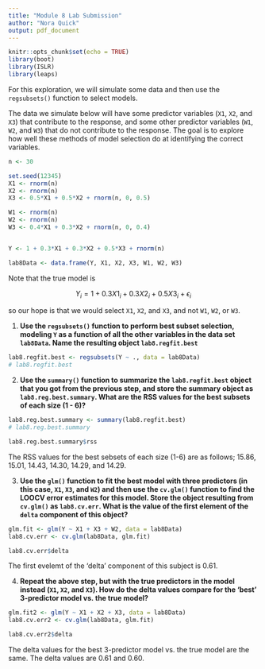 ```yaml
---
title: "Module 8 Lab Submission"
author: "Nora Quick"
output: pdf_document
---
```


```r
knitr::opts_chunk$set(echo = TRUE)
library(boot)
library(ISLR)
library(leaps)
```

For this exploration, we will simulate some data and then use the `regsubsets()` function to select models.

The data we simulate below will have some predictor variables (`X1`, `X2`, and `X3`) that contribute to the response, and some other predictor variables (`W1`, `W2`, and `W3`) that do not contribute to the response.  The goal is to explore how well these methods of model selection do at identifying the correct variables.

```r
n <- 30

set.seed(12345)
X1 <- rnorm(n)
X2 <- rnorm(n)
X3 <- 0.5*X1 + 0.5*X2 + rnorm(n, 0, 0.5)

W1 <- rnorm(n)
W2 <- rnorm(n)
W3 <- 0.4*X1 + 0.3*X2 + rnorm(n, 0, 0.4)


Y <- 1 + 0.3*X1 + 0.3*X2 + 0.5*X3 + rnorm(n)

lab8Data <- data.frame(Y, X1, X2, X3, W1, W2, W3)
```

Note that the true model is

$$ Y_i = 1 + 0.3X1_i + 0.3X2_i + 0.5X3_i + \epsilon_i $$

so our hope is that we would select `X1`, `X2`, and `X3`, and not `W1`, `W2`, or `W3`.

1. **Use the `regsubsets()` function to perform best subset selection, modeling `Y` as a function of all the other variables in the data set `lab8Data`. Name the resulting object `lab8.regfit.best`**

```r
lab8.regfit.best <- regsubsets(Y ~ ., data = lab8Data)
# lab8.regfit.best
```

2. **Use the `summary()` function to summarize the `lab8.regfit.best` object that you got from the previous step, and store the summary object as `lab8.reg.best.summary`.  What are the RSS values for the best subsets of each size (1 - 6)?**

```r
lab8.reg.best.summary <- summary(lab8.regfit.best)
# lab8.reg.best.summary

lab8.reg.best.summary$rss
```

The RSS values for the best sebsets of each size (1-6) are as follows; 15.86, 15.01, 14.43, 14.30, 14.29, and 14.29.

3. **Use the `glm()` function to fit the best model with three predictors (in this case, `X1`, `X3`, and `W2`) and then use the `cv.glm()` function to find the LOOCV error estimates for this model. Store the object resulting from `cv.glm()` as `lab8.cv.err`. What is the value of the first element of the `delta` component of this object?**

```r
glm.fit <- glm(Y ~ X1 + X3 + W2, data = lab8Data)
lab8.cv.err <- cv.glm(lab8Data, glm.fit)

lab8.cv.err$delta
```

The first evelemt of the 'delta' component of this subject is 0.61.

4. **Repeat the above step, but with the true predictors in the model instead (`X1`, `X2`, and `X3`).  How do the delta values compare for the 'best' 3-predictor model vs. the true model?**


```r
glm.fit2 <- glm(Y ~ X1 + X2 + X3, data = lab8Data)
lab8.cv.err2 <- cv.glm(lab8Data, glm.fit)

lab8.cv.err2$delta
```

The delta values for the best 3-predictor model vs. the true model are the same. The delta values are 0.61 and 0.60.
